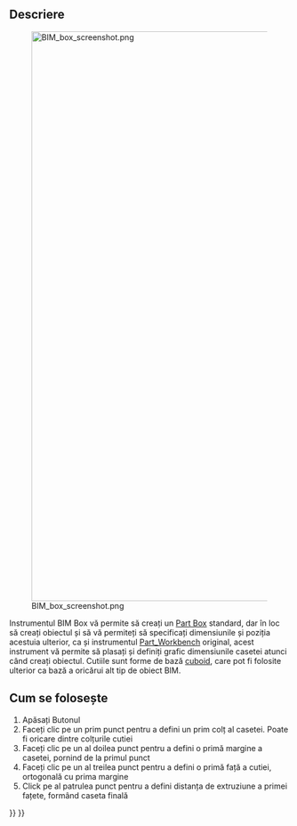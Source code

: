 <languages/>

{{Docnav
|[[Arch_Profile|Profile]]
|[[BIM_Library|Library]]
|[[BIM_Workbench|BIM]]
|IconL=Arch_Profile.svg
|IconR=BIM_Library.svg
|IconC=Workbench_BIM.svg
}}

<div class="mw-translate-fuzzy">
{{GuiCommandAddon
|Name=BIM Box
|Workbenches=[[Image:IFC.svg|16px]] [[BIM Workbench|BIM]]
|Addon=BIM
|MenuLocation=3D Modeling -> Box
|SeeAlso=[[Part Box|Part Box]]
}}
</div>

<span id="Description"></span>
==Descriere==

[[Image:BIM box screenshot.png|1024px]]

<div class="mw-translate-fuzzy">
Instrumentul BIM Box vă permite să creați un  [[Part Box|Part Box]] standard, dar în loc să creați obiectul și să vă permiteți să specificați dimensiunile și poziția acestuia ulterior, ca și instrumentul [[Part_Workbench]] original, acest instrument vă permite să plasați și definiți grafic dimensiunile casetei atunci când creați obiectul. Cutiile sunt forme de bază [https://en.wikipedia.org/wiki/Cuboid cuboid], care pot fi folosite ulterior ca bază a oricărui alt tip de obiect BIM.
</div>

<span id="Usage"></span>
<div class="mw-translate-fuzzy">
== Cum se folosește ==
</div>

<div class="mw-translate-fuzzy">
# Apăsați Butonul {{KEY|[[Image:BIM Box.png|16px]] [[BIM Box|BIM Box]]}}
# Faceți clic pe un prim punct pentru a defini un prim colț al casetei. Poate fi oricare dintre colțurile cutiei
# Faceți clic pe un al doilea punct pentru a defini o primă margine a casetei, pornind de la primul punct
# Faceți clic pe un al treilea punct pentru a defini o primă față a cutiei, ortogonală cu prima margine
# Click pe al patrulea punct pentru a defini distanța de extruziune a primei fațete, formând caseta finală
</div>


{{Docnav
|[[Arch_Profile|Profile]]
|[[BIM_Library|Library]]
|[[BIM_Workbench|BIM]]
|IconL=Arch_Profile.svg
|IconR=BIM_Library.svg
|IconC=Workbench_BIM.svg
}}

{{BIM_Tools_navi{{#translation:}}}}
{{Userdocnavi{{#translation:}}}}